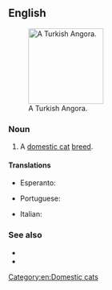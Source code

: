 ==English==
[[File:Angora.jpg|thumb|right|150px|A Turkish Angora.]]

===Noun===
{{en-noun|head=[[Turkish]] [[angora|Angora]]}}

# A [[domestic cat]] [[breed]].

====Translations====
{{trans-top|A domestic cat breed}}
* Esperanto: {{t|eo|angora kato}}
{{trans-mid}}
* Portuguese: {{t|pt|angorá|m}}
{{trans-bottom}}

{{checktrans-top}}
* Italian: {{t-check|it|gatto Turkish Angora}}
{{trans-bottom}}

===See also===
* {{pedia|Turkish Angora}}
* {{commonslite|Category:Turkish Angora}}

[[Category:en:Domestic cats]]